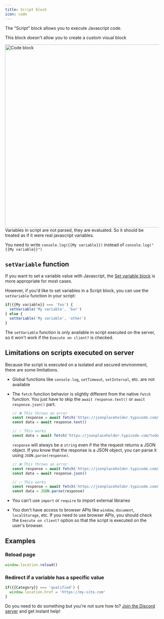 ```yaml
---
title: Script block
icon: code
---
```


The "Script" block allows you to execute Javascript code.

<Info>This block doesn't allow you to create a custom visual block</Info>

<Frame>
  <img src="/images/blocks/logic/code.png" width="600" alt="Code block" />
</Frame>

<Info>
Variables in script are not parsed, they are evaluated. So it should be treated as if it were real javascript variables.

You need to write `console.log({{My variable}})` instead of `console.log("{{My variable}}")`

</Info>

## `setVariable` function

If you want to set a variable value with Javascript, the [Set variable block](./set-variable) is more appropriate for most cases.

However, if you'd like to set variables in a Script block, you can use the `setVariable` function in your script:

```js
if({{My variable}} === 'foo') {
  setVariable('My variable', 'bar')
} else {
  setVariable('My variable', 'other')
}
```

The `setVariable` function is only available in script executed on the server, so it won't work if the `Execute on client?` is checked.

## Limitations on scripts executed on server

Because the script is executed on a isolated and secured environment, there are some limitations.

- Global functions like `console.log`, `setTimeout`, `setInterval`, etc. are not available
- The `fetch` function behavior is slightly different from the native `fetch` function. You just have to skip the `await response.text()` or `await response.json()` part.

  ```js
  // ❌ This throws an error
  const response = await fetch('https://jsonplaceholder.typicode.com/todos/1')
  const data = await response.text()

  // ✅ This works
  const data = await fetch('https://jsonplaceholder.typicode.com/todos/1')
  ```

  `response` will always be a `string` even if the the request returns a JSON object. If you know that the response is a JSON object, you can parse it using `JSON.parse(response)`.

  ```js
  // ❌ This throws an error
  const response = await fetch('https://jsonplaceholder.typicode.com/todos/1')
  const data = await response.json()

  // ✅ This works
  const response = await fetch('https://jsonplaceholder.typicode.com/todos/1')
  const data = JSON.parse(response)
  ```

- You can't use `import` or `require` to import external libraries
- You don't have access to browser APIs like `window`, `document`, `localStorage`, etc. If you need to use browser APIs, you should check the `Execute on client?` option so that the script is executed on the user's browser.

## Examples

### Reload page

```js
window.location.reload()
```

### Redirect if a variable has a specific value

```js
if({{Category}} === 'qualified') {
  window.location.href = 'https://my-site.com'
}
```

Do you need to do something but you're not sure how to? [Join the Discord server](https://mozbot.io/discord) and get instant help!
